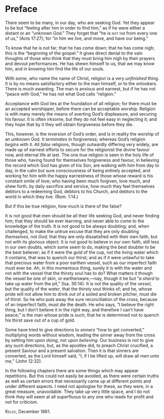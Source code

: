 <!--- PROOFED --->

# Preface {-}

There seem to be many, in our day, who are seeking God. Yet they appear to be but “feeling after him in order to find him,” as if he were either a distant or an “unknown God.” They forget that “he is [not far]{.smallcaps} from every one of us,” (Acts 17:27); for “in him we live, and move, and have our being.”

To know that he<!-- original inconsistency: He --> is not far; that he has come down; that he has come nigh; this is the “beginning of the gospel.” It gives direct denial to the vain thoughts of those who think that they must bring him<!-- original inconsistency: Him --> nigh by their prayers and devout performances. He has shewn himself to us, that we may know him, and in knowing him find the life of our souls.

With some, who name the name of Christ, religion is a very *unfinished* thing. It is by no means satisfactory either to the man himself, or to the onlookers. There is much awanting. The man is anxious and earnest, but if he has not “peace with God,” he has not what God calls “religion.”

Acceptance with God lies at the foundation of all religion; for there must be an accepted worshipper, before there can be acceptable worship. Religion is with many merely the means of averting God’s displeasure, and securing his favour. It is often irksome, but they do not feel easy in neglecting it; and they hope that by it they will obtain forgiveness before they die.

This, however, is the inversion of God’s order, and is in reality the worship of an *unknown* God. It *terminates* in forgiveness; whereas God’s religion *begins* with it. All *false* religions, though outwardly differing very widely, are made up of earnest efforts to secure for the religionist the divine favour now, and eternal life at last. The one *true* religion is seen in the holy life of those who, having found for themselves forgiveness and favour, in believing the<!-- original typo: the the --> record which God has given of his Son, are walking with him from day to day, in the calm but sure consciousness of being entirely accepted, and working for him with the happy earnestness of those whose reward is his constant smile of love; who having been much forgiven, love much, and shew forth, by daily sacrifice and service, how much they feel themselves debtors to a redeeming God, debtors to his Church, and debtors to the world in which they live. (Rom. 1:14.)

But if this be true religion, how much is there of the false?

It is not good that men should be all their life seeking God, and never finding him; that they should be ever learning, and never able to come to the knowledge of the truth. It is not good to be always doubting; and, when challenged, to make the untrue excuse that they are only doubting *themselves*, not *God;* that they are only dissatisfied with their own faith, but not with its glorious object. It is not good to believe in our own faith, still less in our own doubts, which some seem to do, making the best doubter to be the best believer; as if it were the gold of the cup, not the living water which it contains, that was to quench our thirst; and as if it were unlawful to take that precious water from a poor earthen vessel, such as our imperfect faith must ever be. Ah, in this momentous thing, surely it is with the water and not with the vessel that the thirsty soul has to do? What matters it though the vessel be one of skin, or earthenware,—nay, though it be but “*a sherd* to take up water from the pit,” (Isa. 30:14). It is not the quality of the *vessel*, but the quality of the *water*, that the thirsty soul thinks of; and he, whose pride will not allow him to drink out of a soiled and broken pitcher, must die of thirst. So he who puts away the sure reconciliation of the cross, because of an imperfect faith, must die the death. He who says, “I believe the right thing, but I don’t believe it in the right way, and therefore I can’t have peace;” is the man whose pride is such, that he is determined not to quench his thirst save out of a cup of gold.

Some have tried to give directions to sinners “how to get converted,” multiplying words without wisdom, leading the sinner away from the cross by setting him upon *doing*, not upon *believing*. Our business is not to give any such directions, but, as the apostles did, to preach Christ crucified, a present Saviour and a present salvation. Then it is that sinners are converted, as the Lord himself said, “I, if I be lifted up, will draw all men unto me,” (John 12:32).

In the following chapters there are some things which may appear repetitions. But this could not easily be avoided, as there were certain truths as well as certain errors that necessarily came up at different points and under different aspects. I need not apologise for these, as they were, in a great measure, unavoidable. They take up very little space, and I do not think they will seem at all superfluous to any one who reads for profit and not for criticism.

[Kelso]{.smallcaps}, December 1861.
